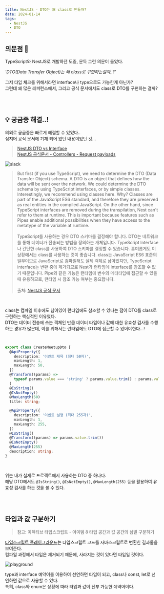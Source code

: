 ```yaml
---
title: NestJS - DTO는 왜 class로 만들까?
date: 2024-01-14
tags:
  - NestJS
  - DTO
---
```


## 의문점 🤔

TypeScript와 NestJS로 개발하던 도중, 문득 그런 의문이 들었다.

_'DTO(Data Transfer Object)는 왜 class로 구현하는걸까..?'_

그저 타입 체크를 위해서라면 interface나 type으로도 가능한게 아닌가?<br/>
그런데 왜 많은 레퍼런스에서, 그리고 공식 문서에서도 class로 DTO를 구현하는 걸까?

<br /><br />

## 💡 궁금증 해결..!

의외로 궁금증은 빠르게 해결할 수 있었다.. <br/>
심지어 공식 문서에 기재 되어 있던 내용이었던 것...

> [NestJS DTO vs Interface](https://blog.jh8459.com/2022-06-24-TIL)<br/>
[NestJS 공식문서 - Controllers - Request payloads](https://docs.nestjs.com/controllers#request-payloads)

![slack](./slack.png)

> But first (if you use TypeScript), we need to determine the DTO (Data Transfer Object) schema.
A DTO is an object that defines how the data will be sent over the network.
We could determine the DTO schema by using TypeScript interfaces, or by simple classes.
Interestingly, we recommend using classes here. Why?
Classes are part of the JavaScript ES6 standard, and therefore they are preserved as real entities in the compiled JavaScript.
On the other hand, since TypeScript interfaces are removed during the transpilation, Nest can't refer to them at runtime.
This is important because features such as Pipes enable additional possibilities when they have access to the metatype of the variable at runtime.
<br /><br />TypeScript를 사용하는 경우 DTO 스키마를 결정해야 합니다. DTO는 네트워크를 통해 데이터가 전송되는 방법을 정의하는 개체입니다.
TypeScript Interface나 간단한 class를 사용하여 DTO 스키마를 결정할 수 있습니다.
흥미롭게도 이 상황에서는 class를 사용하는 것이 좋습니다.
class는 JavaScript ES6 표준의 일부이므로 JavaScript로 컴파일해도 실제 객체로 남아있지만, TypeScript interface는 변환 중에 제거되므로 Nest가 런타임에 interface를 참조할 수 없기 때문입니다.
Pipe와 같은 기능은 런타임에 변수의 메타타입에 접근할 수 있을 때 유용하므로, 런타임 시 참조 가능 여부는 중요합니다.
<br /><br />출처: [NestJS 공식 문서](https://docs.nestjs.com/controllers#request-payloads)

<br />

class는 컴파일 이후에도 남아있어 런타임에도 참조할 수 있다는 점이 DTO를 class로 구현하는 핵심적인 이유였다.<br/>
DTO는 데이터 전송에 쓰는 객체인 만큼 데이터 타입이나 값에 대한 유효성 검사를 수행하는 경우가 많은데, 이를 위해서는 런타임에도 DTO에 접근할 수 있어야한다...!

<br />

```typescript
export class CreateMeetupDto {
  @ApiProperty({
    description: '이벤트 제목 (최대 50자)',
    minLength: 1,
    maxLength: 50,
  })
  @Transform((params) =>
    typeof params.value === 'string' ? params.value.trim() : params.value
  )
  @IsString()
  @IsNotEmpty()
  @MaxLength(50)
  title: string;

  @ApiProperty({
    description: '이벤트 설명 (최대 255자)',
    minLength: 1,
    maxLength: 255,
  })
  @IsString()
  @Transform((params) => params.value.trim())
  @IsNotEmpty()
  @MaxLength(255)
  description: string;
}
```

<br />

위는 내가 실제로 프로젝트에서 사용하는 DTO 중 하나다.<br/>
해당 DTO에서도 `@IsString()`, `@IsNotEmpty()`, `@MaxLength(255)` 등을 활용하여 유효성 검사를 하는 것을 볼 수 있다.

<br /><br />

## 타입과 값 구분하기
> 참고: 이펙티브 타입스크립트 - 아이템 8 타입 공간과 값 공간의 심벌 구분하기

[타입스크립트 플레이그라운드](https://www.typescriptlang.org/ko/play)는 타입스크립트 코드를 자바스크립트로 변환한 결과물을 보여준다.<br/>
컴파일 과정에서 타입은 제거되기 때문에, 사라지는 것이 있다면 타입일 것이다.

![playground](./playground.png)

type과 interface 예약어를 이용하여 선언하면 타입이 되고, class나 const, let로 선언하면 값으로 사용할 수 있다.<br/>
특히, class와 enum은 상황에 따라 타입과 값이 전부 가능한 예약어이다.